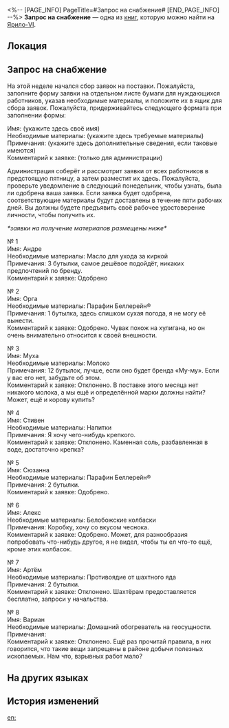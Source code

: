 <%-- [PAGE_INFO]
PageTitle=#Запрос на снабжение#
[END_PAGE_INFO] --%>
{{Дополнить}}
{{Книга Инфобокс
|id           = 089
|partIds      = 190214
|Название     = 
|Изображение  = Предмет Записи.png
|Мир          = Ярило-VI
|Томов        = 1
|Автор        = <!--нужно добавить-->
|Описание     = Форма запроса на снабжение. Похоже, что руководители Большой шахты довольно снисходительно относятся к материальным потребностям шахтёров.
|Том1         = {{tx}}
|Источник1    = {{tx|Отсутствует источник}}
|Персонажи    = 
|Фракции      = 
}}
'''Запрос на снабжение''' — одна из [[Книги|книг]], которую можно найти на [[Ярило-VI]].

==Локация==
{{Отметка карты|<!--название карты-->|<!--id отметки-->}}

==Запрос на снабжение==
{{Размер|+2|<div align="center">Запрос средств, апрель, неделя 1</div>}}

На этой неделе начался сбор заявок на поставки. Пожалуйста, заполните форму заявки на отдельном листе бумаги для нуждающихся работников, указав необходимые материалы, и положите их в ящик для сбора заявок. Пожалуйста, придерживайтесь следующего формата при заполнении формы:

Имя: (укажите здесь своё имя)<br />
Необходимые материалы: (укажите здесь требуемые материалы)<br />
Примечания: (укажите здесь дополнительные сведения, если таковые имеются)<br />
Комментарий к заявке: (только для администрации)

Администрация соберёт и рассмотрит заявки от всех работников в предстоящую пятницу, а затем разместит их здесь. Пожалуйста, проверьте уведомление в следующий понедельник, чтобы узнать, была ли одобрена ваша заявка. Если заявка будет одобрена, соответствующие материалы будут доставлены в течение пяти рабочих дней. Вы должны будете предъявить своё рабочее удостоверение личности, чтобы получить их.

''*заявки на получение материалов размещены ниже*''

№&nbsp;1<br />
Имя: Андре<br />
Необходимые материалы: Масло для ухода за киркой<br />
Примечания: 3 бутылки, самое дешёвое подойдёт, никаких предпочтений по бренду.<br />
Комментарий к заявке: Одобрено

№&nbsp;2<br />
Имя: Орга<br />
Необходимые материалы: Парафин Беллерейн®<br />
Примечания: 1 бутылка, здесь слишком сухая погода, я не могу её вынести.<br />
Комментарий к заявке: Одобрено. Чувак похож на хулигана, но он очень внимательно относится к своей внешности.

№&nbsp;3<br />
Имя: Муха<br />
Необходимые материалы: Молоко<br />
Примечания: 12 бутылок, лучше, если оно будет бренда «Му-му». Если у вас его нет, забудьте об этом.<br />
Комментарий к заявке: Отклонено. В поставке этого месяца нет никакого молока, а мы ещё и определённой марки должны найти? Может, ещё и корову купить?

№&nbsp;4<br />
Имя: Стивен<br />
Необходимые материалы: Напитки<br />
Примечания: Я хочу чего-нибудь крепкого.<br />
Комментарий к заявке: Отклонено. Каменная соль, разбавленная в воде, достаточно крепка?

№&nbsp;5<br />
Имя: Сюзанна<br />
Необходимые материалы: Парафин Беллерейн®<br />
Примечания: 2 бутылки.<br />
Комментарий к заявке: Одобрено.

№&nbsp;6<br />
Имя: Алекс<br />
Необходимые материалы: Белобожские колбаски<br />
Примечания: Коробку, хочу со вкусом чеснока.<br />
Комментарий к заявке: Одобрено. Может, для разнообразия попробовать что-нибудь другое, я не видел, чтобы ты ел что-то ещё, кроме этих колбасок.

№&nbsp;7<br />
Имя: Артём<br />
Необходимые материалы: Противоядие от шахтного яда<br />
Примечания: 2 бутылки.<br />
Комментарий к заявке: Отклонено. Шахтёрам предоставляется бесплатно, запроси у начальства.

№&nbsp;8<br />
Имя: Вариан<br />
Необходимые материалы: Домашний обогреватель на геосущности.<br />
Примечания:<br />
Комментарий к заявке: Отклонено. Ещё раз прочитай правила, в них говорится, что такие вещи запрещены в районе добычи полезных ископаемых. Нам что, взрывных работ мало?

==На других языках==
{{На других языках
|en   = Request for Provisions
|zhs  = 生活物资需求征集
|zht  = 生活物資需求徵求
|ja   = 生活用品要望書
|ko   = 생활 물자 요청서
|es   = Solicitudes de provisiones
|fr   = Demande de provisions
|ru   = Запрос на снабжение
|th   = คำขอของใช้ประจำวัน
|vi   = Trưng Cầu Ý Kiến Về Nhu Cầu Vật Tư Sinh Hoạt
|de   = Bitte um Verpflegung
|id   = Formulir Permintaan Persediaan Kebutuhan Sehari-hari
|pt   = Pedido de Provisões
}}

==История изменений==
{{История изменений|3.5}}

[[en:]]
